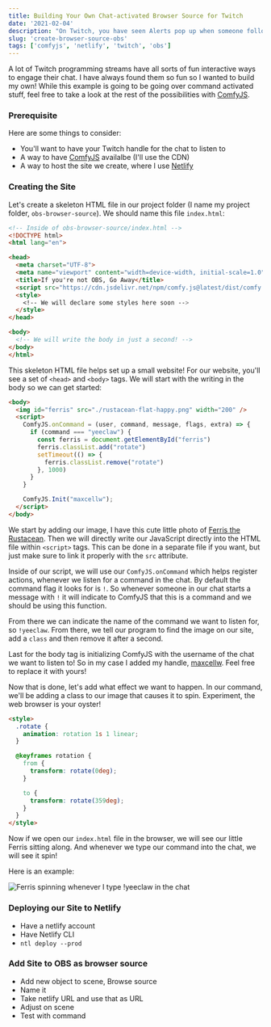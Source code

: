 ```yaml
---
title: Building Your Own Chat-activated Browser Source for Twitch
date: '2021-02-04'
description: "On Twitch, you have seen Alerts pop up when someone follows or subscribes, but how could we do that with chat commands! This will help you out!"
slug: 'create-browser-source-obs'
tags: ['comfyjs', 'netlify', 'twitch', 'obs']
---
```


A lot of Twitch programming streams have all sorts 
of fun interactive ways to engage their chat. I have
always found them so fun so I wanted to build my own!
While this example is going to be going over command
activated stuff, feel free to take a look at the rest
of the possibilities with [ComfyJS][comfyjs].

### Prerequisite

Here are some things to consider:

- You'll want to have your Twitch handle for the chat to listen to
- A way to have [ComfyJS][comfyjs] availalbe (I'll use the CDN)
- A way to host the site we create, where I use [Netlify](#)

### Creating the Site

Let's create a skeleton HTML file in our project folder 
(I name my project folder, `obs-browser-source`).
We should name this file `index.html`:

```html
<!-- Inside of obs-browser-source/index.html -->
<!DOCTYPE html>
<html lang="en">

<head>
  <meta charset="UTF-8">
  <meta name="viewport" content="width=device-width, initial-scale=1.0">
  <title>If you're not OBS, Go Away</title>
  <script src="https://cdn.jsdelivr.net/npm/comfy.js@latest/dist/comfy.min.js"></script>
  <style>
    <!-- We will declare some styles here soon -->
  </style>
</head>

<body>
  <!-- We will write the body in just a second! -->
</body>
</html>
```

This skeleton HTML file helps set up a small website! For our website,
you'll see a set of `<head>` and `<body>` tags. We will start with the
writing in the body so we can get started:

```html
<body>
  <img id="ferris" src="./rustacean-flat-happy.png" width="200" />
  <script>
    ComfyJS.onCommand = (user, command, message, flags, extra) => {
      if (command === "yeeclaw") {
        const ferris = document.getElementById("ferris")
        ferris.classList.add("rotate")
        setTimeout(() => {
          ferris.classList.remove("rotate")
        }, 1000)
      }
    }

    ComfyJS.Init("maxcellw");
  </script>
</body>
```

We start by adding our image, I have this cute little photo of [Ferris the Rustacean](#).
Then we will directly write our JavaScript directly into the HTML file within `<script>` tags.
This can be done in a separate file if you want, but just make sure to link it properly with
the `src` attribute.

Inside of our script, we will use our `ComfyJS.onCommand` which helps register actions,
whenever we listen for a command in the chat. By default the command flag it looks for is `!`.
So whenever someone in our chat starts a message with `!` it will indicate to ComfyJS that this
is a command and we should be using this function.

From there we can indicate the name of the command we want to listen for, so `!yeeclaw`. From there,
we tell our program to find the image on our site, add a `class` and then remove it after a second.

Last for the body tag is initializing ComfyJS with the username of the chat we want to listen to!
So in my case I added my handle, [maxcellw](https://twitch.tv/maxcellw). Feel free to replace it with yours!

Now that is done, let's add what effect we want to happen. In our command, we'll be adding
a class to our image that causes it to spin. Experiment, the web browser is your oyster!

```html
<style>
  .rotate {
    animation: rotation 1s 1 linear;
  }

  @keyframes rotation {
    from {
      transform: rotate(0deg);
    }

    to {
      transform: rotate(359deg);
    }
  }
</style>
```

Now if we open our `index.html` file in the browser, we will see our little Ferris sitting along. And
whenever we type our command into the chat, we will see it spin!

Here is an example:

![Ferris spinning whenever I type !yeeclaw in the chat](https://res.cloudinary.com/maxcell/image/upload/v1612410597/prince.dev/ferris-spin-18b2447b007aac6c3c2c158579465f8a.gif)

### Deploying our Site to Netlify

- Have a netlify account
- Have Netlify CLI
- `ntl deploy --prod`

### Add Site to OBS as browser source

- Add new object to scene, Browse source
- Name it
- Take netlify URL and use that as URL
- Adjust on scene
- Test with command

[comfyjs]: https://github.com/instafluff/ComfyJS